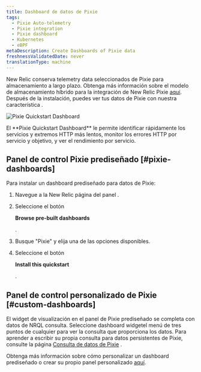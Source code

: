 ```yaml
---
title: Dashboard de datos de Pixie
tags:
  - Pixie Auto-telemetry
  - Pixie integration
  - Pixie dashboard
  - Kubernetes
  - eBPF
metaDescription: Create Dashboards of Pixie data
freshnessValidatedDate: never
translationType: machine
---
```



New Relic conserva telemetry data seleccionados de Pixie para almacenamiento a largo plazo. Obtenga más información sobre el modelo de almacenamiento híbrido para la integración de New Relic Pixie [aquí](/docs/kubernetes-pixie/auto-telemetry-pixie/understand-use-data/overview). Después de la instalación, puedes ver tus datos de Pixie con nuestra característica <InlinePopover type="dashboards"/>.

<img
  title="Pixie Quickstart Dashboard"
  alt="Pixie Quickstart Dashboard"
  src={pixieDashboard}
/>

<figcaption>
  El <DNT>**Pixie Quickstart Dashboard**</DNT> le permite identificar rápidamente los servicios y extremos HTTP más lentos, monitor los errores HTTP por servicio y objetivo, y ver el rendimiento por servicio.
</figcaption>

## Panel de control Pixie prediseñado [#pixie-dashboards]

Para instalar un dashboard prediseñado para datos de Pixie:

1. Navegue a la New Relic [](https://one.newrelic.com/dashboards)página del panel .

2. Seleccione el botón

   <DNT>**Browse pre-built dashboards**</DNT>

   .

3. Busque "Pixie" y elija una de las opciones disponibles.

4. Seleccione el botón

   <DNT>**Install this quickstart**</DNT>

   .

## Panel de control personalizado de Pixie [#custom-dashboards]

El widget de visualización en el panel de Pixie prediseñado se completa con datos de NRQL consulta. Seleccione dashboard widgetel menú de tres puntos de cualquier para ver la consulta que proporciona los datos. Para aprender a escribir su propia consulta para datos persistentes de Pixie, consulte la página [Consulta de datos de Pixie](/docs/kubernetes-pixie/auto-telemetry-pixie/understand-use-data/query-pixie-data) .

Obtenga más información sobre cómo personalizar un dashboard prediseñado o crear su propio panel personalizado [aquí](/docs/query-your-data/explore-query-data/dashboards/introduction-dashboards).